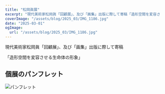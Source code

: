```yaml
---
title: "松岡眞展"
excerpt: "現代美術家松岡眞「回顧展」、及び「画集」出版に際して寄稿「造形空間を変容させる生命体の形象」"
coverImage: "/assets/blog/2025_03/IMG_1186.jpg"
date: "2025-03-01"
ogImage:
  url: "/assets/blog/2025_03/IMG_1186.jpg"
---
```


現代美術家松岡眞「回顧展」、及び「画集」出版に際して寄稿

「造形空間を変容させる生命体の形象」

## 個展のパンフレット

![パンフレット](/assets/blog/2025_03/IMG_1183.jpg)